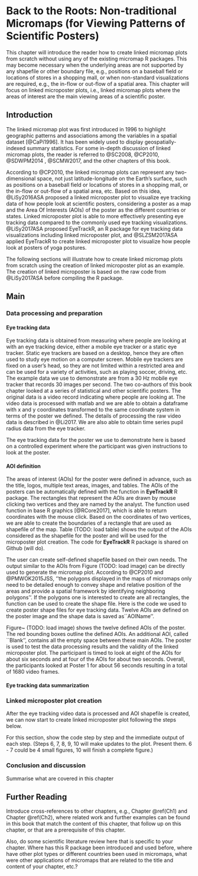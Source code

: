 # Back to the Roots: Non-traditional Micromaps (for Viewing Patterns of Scientific Posters) {#Ch10}


\chapterauthor{Chunyang Li}


This chapter will introduce the reader how to create linked micromap plots from scratch without using any of the existing micromap R packages. This may become necessary when the underlying areas are not supported by any shapefile or other boundary file, e.g., positions on a baseball field or locations of stores in a shopping mall, or when non-standard visualizations are required, e.g., the in-flow or out-flow of a spatial area. This chapter will focus on linked microposter plots, i.e., linked micromap plots where the areas of interest are the main viewing areas of a scientific poster.


## Introduction {#Ch10-Introduction}

The linked micromap plot was first introduced in 1996 to highlight geographic patterns and associations among the variables in a spatial dataset [@CaPi1996]. It has been widely used to display geospatially-indexed summary statistics. For some in-depth discussion of linked micromap plots, the reader is referred to @SC2008, @CP2010, @SDWPM2014	, @SCMW2017, and the other chapters of this book.  

According to @CP2010, the linked micromap plots can represent any two-dimensional space, not just latitude-longitude on the Earth's surface, such as positions on a baseball field or locations of stores in a shopping mall, or the in-flow or out-flow of a spatial area, etc. Based on this idea, @LiSy2016ASA proposed a linked microposter plot to visualize eye tracking data of how people look at scientific posters, considering a poster as a map and the Area Of Interests (AOIs) of the poster as the different countries or states. Linked microposter plot is able to more effectively presenting eye tracking data compared to the commonly used eye tracking visualizations. @LiSy2017ASA proposed EyeTrackR, an R package for eye tracking data visualizations including linked microposter plot, and @SLZSM2017ASA applied EyeTrackR to create linked microposter plot to visualize how people look at posters of yoga postures.


The following sections will illustrate how to create linked micromap plots from scratch using the creation of linked microposter plot as an example. The creation of linked microposter is based on the raw code from @LiSy2017ASA before compiling the R package.




## Main {#Ch10-Main}


### Data processing and preparation {#Ch10-Data}

#### Eye tracking data
Eye tracking data is obtained from measuring where people are looking at with an eye tracking device, either a mobile eye tracker or a static eye tracker. Static eye trackers are based on a desktop, hence they are often used to study eye motion on a computer screen. Mobile eye trackers are fixed on a user's head, so they are not limited within a restricted area and can be used for a variety of activities, such as playing soccer, driving, etc. The example data we use to demonstrate are from a 30 Hz mobile eye tracker that records 30 images per second. The two co-authors of this book chapter looked at a series of statistical and other scientific posters. The original data is a video record indicating where people are looking at. The video data is processed with matlab and we are able to obtain a dataframe with x and y coordinates transformed to the same coordinate system in terms of the poster we defined. The details of processing the raw video data is described in @Li2017. We are also able to obtain time series pupil radius data from the eye tracker.

The eye tracking data for the poster we use to demonstrate here is based on a controlled experiment where the participant was given instructions to look at the poster. 


#### AOI definition

The areas of interest (AOIs) for the poster were defined in advance, such as the title, logos, multiple text areas, images, and tables. The AOIs of the posters can be automatically defined with the \textit{DrawAOIs} function in **EyeTrackR**\index{R Packages!EyeTrackR} R package. The rectangles that represent the AOIs are drawn by mouse clicking two vertices and they are named by the analyst. The \textit{DrawAOIs} function used \textit{locator} function in base R graphics [@RCore2017], which is able to return coordinates with the mouse click. Based on the coordinates of two vertices, we are able to create the boundaries of a rectangle that are used as shapefile of the map. Table \ref{aoi_data} (TODO: load table) shows the output of the AOIs considered as the shapefile for the poster and will be used for the microposter plot creation. The code for **EyeTrackR**\index{R Packages!EyeTrackR} R package is shared on Github (will do). 

The user can create self-defined shapefile based on their own needs. The output similar to the AOIs from Figure \ref{aoi_data} (TODO: load image) can be directly used to generate the micromap plot. According to @CP2010 and @PMWOK2015JSS, ''the polygons displayed in the maps of micromaps only need to be detailed enough to convey shape and relative position of the areas and provide a spatial framework by identifying neighboring polygons''. If the polygons one is interested to create are all rectangles, the \textit{DrawAOIs} function can be used to create the shape file. Here is the code we used to create poster shape files for eye tracking data. Twelve AOIs are defined on the poster image and the shape data is saved as``AOIName''.



Figure~\ref{poster1} (TODO: load image) shows the twelve defined AOIs of the poster. The red bounding boxes outline the defined AOIs. An additional AOI, called ``Blank'', contains all the empty space between these main AOIs. The poster is used to test the data processing results and the validity of the linked microposter plot. The participant is timed to look at eight of the AOIs for about six seconds and at four of the AOIs for about two seconds.  Overall, the participants looked at Poster 1 for about 56 seconds resulting in a total of 1680 video frames.

#### Eye tracking data summarization


### Linked microposter plot creation

After the eye tracking video data is processed and AOI shapefile is created, we can now start to create linked microposter plot following the steps below. 

\begin{enumerate}
    \item \textbf{Panel design specification.}
    
First, the user needs to figure out a few questions: how many panels are there in the plot? i.e. how many variables does one want to visualize? What are the plot types one wants to use for the visualization? How to arrange the panels, such as which panel goes left and which panel goes right? How does one want to label the panels? 

A vector of panel plot types are created to store the designed panel types. Then a list of column attributes are created to specify the order of the panels from left to right using a \textit{col.num}. For the poster panel, cumulate is an attribute that determines if one wants cumulative pattern or not. For each panel, one needs to specify the header of the panel, and the font of the labeling. For the data panels, the data needs to be specified. Below is the code how the linked microposter plot panels are specified. Here we are creating three data panels: two dot plot panels representing number of visits and visits, and one boxplot panel representing pupil data. The poster, legend and the data panels are presented from left to right. After the panel types and attributes are specified, a quick check is conducted to make sure that all the panel types one plans to plot are specified. 

\begin{verbatim}
panel.types = c("poster", "legend", "dot", "dot", "boxplot")

columns.att = list(
  list(col.num = 1, cumulate = TRUE),
  list(col.num = 2, header = "Areas of Interest", header.size = 0.7, point.size = 0.96, text.size = 0.7, text.font = 1),
  list(col.num = 3, panel.data = "visits.num", header = "Number of Visits", text.size = 0.7, point.size = 0.96, axis.ticks = NA, axis.labels = NA),
  list(col.num = 4, panel.data = "visits", header = "Length of Visits (sec)", text.size = 0.7, point.size = 0.96, axis.ticks = NA, axis.labels = NA),
  list(col.num = 5, panel.data = "pupildat", header = "Pupil Radius in Pixels", text.size = 0.7, axis.ticks = NA, axis.labels = NA)
)

columns = length(columns.att)
if (length(panel.types) < columns){
  warning("Panel types are not completely specified.")
}
\end{verbatim}

\item \textbf{Load images and data.}

After specifying the panels, the image/poster and data needs to be loaded. Here we are using the grayscale version of the poster, therefore grayscale is set to be TRUE. We used \textbf{imager} R package for the poster image processing. The user can replace poster with other images and replace eye tracking data with other data types. 


\begin{verbatim}

data = posterdat.all
grayscale = TRUE
poster.loc = system.file("extdata", "poster_colored.jpg", package = "EyeTrackR")

posterdat = data[[1]]
names(columns.att) = panel.types
poster = imager::load.image(poster.loc)

if (grayscale){
  poster = imager::grayscale(poster)
}
 
\end{verbatim}



\item \textbf{Load shapefile for poster.}

The data for the definitions of AOIs used as shape file is loaded. We added ``blank'' as another AOI that are not able to be specified through the rectangle drawing. The AOIs are like states for the map of the united states and the poster is like the nation. A polygon for the entire poster is created after the creation and loading the polygons for all the AOIs.   

\begin{verbatim}

posterVBorders = AOIName

# create shape data for blank and add it to poster shapefile
blank = as.data.frame(matrix(c(rep(0, 5 * 3), NA, NA, NA), nrow = 6, ncol = 3, byrow = TRUE))
blank[, 1] = "Blank"
colnames(blank) = colnames(posterVBorders)
stateVBorders = rbind(posterVBorders, blank)

# create the polygon for the entire poster
nationVBorders = matrix(c(0, 0, imager::width(poster), 0, imager::width(poster), imager::height(poster), 0, imager::height(poster), 0, 0),
                        nrow = 5, ncol = 2, byrow = TRUE)
nationVBorders = as.data.frame(nationVBorders)
colnames(nationVBorders) = c("x", "y")
\end{verbatim}

\item \textbf{Order rows by data columns.}

The user can specify how they want the rows to be sorted by, i.e., which column to order by. In this case, we can choose from number of visits (visits.num), visits (visits) or pupil data (pupildat) to sort by. Here we chose ``visits'' to sort the rows for the plot.  

\begin{verbatim}

sortby = "visits"

if (sortby == "pupildat"){
  unordered.median = unlist(lapply(pupildat, stats::median))
  ordered.median = order(unordered.median, decreasing = decreasing)
  pupildat = pupildat[ordered.median]
  posterdat = posterdat[ordered.median, ]
} else if (sortby == "speed"){
  unordered.median = unlist(lapply(speed, stats::median))
  ordered.median = order(unordered.median, decreasing = decreasing)
  speed = speed[ordered.median]
  posterdat = posterdat[ordered.median, ]
} else {
  posterdat = posterdat[order(posterdat[, sortby], decreasing = decreasing), ]
}

stateDataId = row.names(posterdat)

\end{verbatim}


\item \textbf{Determine panel layouts.}

The quickest approach is to use automatic layout and choose different partitioning described in @PMWOK2015JSS, here chose the automatic layout and set the partitioning to be 1. The user can also specify layout of the rows, and if median row is wanted or not. Then the sizes of the each rows are calculated based on the overall plot size and the number of rows.   

\begin{verbatim}
 
Layout = NA
MedianRow = TRUE
AutomaticLayout = TRUE
partitioning = 1

# determine the layouts
 if (AutomaticLayout){
   rows = ArrangePanels(posterdat = posterdat, partitioning)[[3]]
   MedianRow = DetermineMedianRow(nrow(posterdat), partitioning)
 } else {
   rows = length(Layout)
   if (length(hdColors) < max(Layout)){
     hdColors = rep(hdColors, ceiling(max(Layout)/length(hdColors)))
     warning('There are too few colors provided.')
   }
 }

 if ((AutomaticLayout == FALSE) && MedianRow){
   if ((rows %% 2 == 0) || (Layout[ceiling(length(Layout)/2)] != 1)){
     MedianRow = FALSE
     warning("There is no median row.")
   }
 }
 
# determine the size of the rows    
if (MedianRow == FALSE){

  rowsize = rep(17.2/rows, rows)

} else {

  rowsize = c(rep(17.2/rows, floor(rows/2)), 17.2/(rows*3.2), rep(17.2/rows, floor(rows/2)))

}
  
\end{verbatim}



\item \textbf{Create panel layouts and plot indexes.}

Details is a list structure that contains the variables and values for the detailed layout of the plot. \textit{ArrangePanels} function is able to automatically determine the start and end rows for each plot groups given the input. The code for the functions \textit{panelLayout} and \textit{ArrangePanels}, as well as the layout details list is in the SharedFunctions.R file.  

\begin{verbatim}
panel.width = c(2.9, 2.9, 2.9, 2.9, 2.9)
panels = panelLayout(nrow = rows, ncol = columns, topMargin = details$top, bottomMargin = details$bot, leftMargin = details$left,
                     rightMargin = details$right, rowSep = rep(0.01, rows + 1), rowSize = rowsize,
                     colSize = panel.width, colSep = rep(0.05, (columns + 1)))



iBegin = ArrangePanels(posterdat = posterdat, partitioning, AutomaticLayout, Layout, MedianRow)[[1]]
iEnd = ArrangePanels(posterdat = posterdat, partitioning, AutomaticLayout, Layout, MedianRow)[[2]]
nGroups = length(iEnd)
\end{verbatim}



\item \textbf{Plot posters}

After all the settings are specified, we can now start to plot the linked microposter plot each column at a time, by starting from the leftmost column, i.e., the micro posters. The color series are selected from the \textbf{RColorBrewer} R package. Here 5 colors are used in the ``Accent'' color series, since we have five rows at most for each plot group. We modified the micromaps function provided by ?? to create the microposter plots.     

\begin{verbatim}
    
hdColors = rev(RColorBrewer::brewer.pal(5, "Accent"))

if (sum(panel.types == "poster") >= 1){

  posters = which(panel.types == "poster")

  for (i in 1:length(posters)){

    microposters(panel.col = columns.att[posters[i]]$poster$col.num,
                 cumulate = columns.att[posters[i]]$poster$cumulate,
                 posterdat = posterdat,
                 stateVBorders,
                 nationVBorders,
                 poster,
                 panels,
                 nGroups,
                 rows,
                 MedianRow,
                 iBegin,
                 iEnd,
                 hdColors)

  }
}

\end{verbatim}


\item \textbf{Plot labels}


\item \textbf{Plot panels}


\item \textbf{Add Title and Legend}


\end{enumerate}

For this section, show the code step by step and the immediate output of each step. (Steps 6, 7, 8, 9, 10 will make updates to the plot. Present them. 6 - 7 could be 4 small figures, 10 will finish a complete figure.) 



### Conclusion and discussion

Summarise what are covered in this chapter


## Further Reading {#Ch10-FurtherReading}


Introduce cross-references to other chapters, e.g., Chapter \@ref(Ch1) and Chapter \@ref(Ch2),
where related work and further examples can be found in this book that match the content of this
chapter, that follow up on this chapter, or that are a prerequisite of this chapter.

Also, do some scientific literature review here that is specific to your chapter.
Where has this R package been introduced and used before, where have other plot types
or different countries been used in micromaps, what were other applications 
of micromaps that are related to the title and content of your chapter, etc.?


\printbibliography[segment=\therefsegment,heading=subbibliography]

